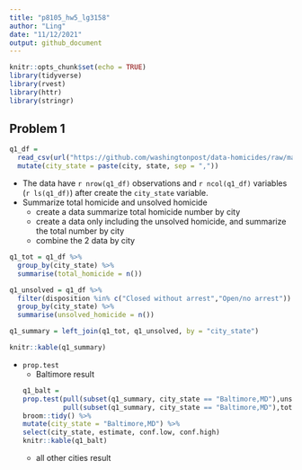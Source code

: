 ```yaml
---
title: "p8105_hw5_lg3158"
author: "Ling"
date: "11/12/2021"
output: github_document
---
```


```r
knitr::opts_chunk$set(echo = TRUE)
library(tidyverse)
library(rvest)
library(httr)
library(stringr)
```

## Problem 1
```r
q1_df = 
  read_csv(url("https://github.com/washingtonpost/data-homicides/raw/master/homicide-data.csv")) %>%
  mutate(city_state = paste(city, state, sep = ","))
```

- The data have `r nrow(q1_df)` observations and `r ncol(q1_df)` variables (`r ls(q1_df)`) after create the `city_state` variable.
- Summarize total homicide and unsolved homicide
  - create a data summarize total homicide number by city
  - create a data only including the unsolved homicide, and summarize the total number by city
  - combine the 2 data by city
  
```r
q1_tot = q1_df %>%
  group_by(city_state) %>%
  summarise(total_homicide = n())

q1_unsolved = q1_df %>%
  filter(disposition %in% c("Closed without arrest","Open/no arrest")) %>%
  group_by(city_state) %>%
  summarise(unsolved_homicide = n())

q1_summary = left_join(q1_tot, q1_unsolved, by = "city_state")

knitr::kable(q1_summary)
```

- `prop.test`
  - Baltimore result
```r
q1_balt =
  prop.test(pull(subset(q1_summary, city_state == "Baltimore,MD"),unsolved_homicide), 
            pull(subset(q1_summary, city_state == "Baltimore,MD"),total_homicide)) %>%
  broom::tidy() %>%
  mutate(city_state = "Baltimore,MD") %>%
  select(city_state, estimate, conf.low, conf.high)
knitr::kable(q1_balt)
```

  - all other cities result
```r

```


